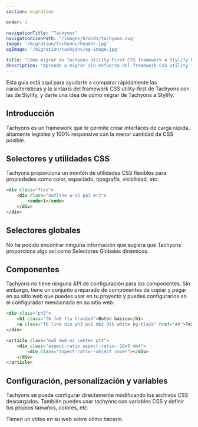 ```yaml
---
section: migration

order: 1

navigationTitle: "Tachyons"
navigationIconPath: '/images/brands/tachyons.svg'
image: '/migration/tachyons/header.jpg'
ogImage: '/migration/tachyons/og-image.jpg'

title: "Cómo migrar de Tachyons Utility-First CSS framework a Stylify CSS"
description: "Aprende a migrar sin esfuerzo del framework CSS utility-first de Tachyons a Stylify y codifica más rápido con menos código."
---
```


Esta guía está aquí para ayudarte a comparar rápidamente las características y la sintaxis del framework CSS utility-first de Tachyons con las de Stylify, y darte una idea de cómo migrar de Tachyons a Stylify.

<MigrationNote />

## Introducción
Tachyons es un framework que te permite crear interfaces de carga rápida, altamente legibles y 100% responsive con la menor cantidad de CSS posible.

<MigrationStylifyDescription />


## Selectores y utilidades CSS

<MigrationCodeBlock image="tachyons.svg">
<div slot="tool">

Tachyons proporciona un montón de utilidades CSS flexibles para propiedades como color, espaciado, tipografía, visibilidad, etc:

```html
<div class="flex">
	<div class="outline w-25 pa3 mr2">
		<code>1</code>
	</div>
</div>
```

</div>
<div slot="stylify">

<MigrationStylifySelectors />

</div>
</MigrationCodeBlock>


## Selectores globales

<MigrationCodeBlock image="tachyons.svg">
<div slot="tool">

No he podido encontrar ninguna información que sugiera que Tachyons proporciona algo así como Selectores Globales dinámicos.

</div>
<div slot="stylify">

<MigrationStylifyCustomSelectors />

</div>
</MigrationCodeBlock>

## Componentes
<MigrationCodeBlock image="tachyons.svg">
<div slot="tool">

Tachyons no tiene ninguna API de configuración para los componentes.
Sin embargo, tiene un conjunto preparado de componentes de copiar y pegar en su sitio web que puedes usar en tu proyecto y puedes configurarlos en el configurador mencionado en su sitio web:

```html
<div class="ph3">
	<h1 class="f6 fw6 ttu tracked">Botón básico</h1>
	<a class="f6 link dim ph3 pv2 mb2 dib white bg-black" href="#0">Texto del botón</a>
</div>

<article class="mw5 mw6-ns center pt4">
	<div class="aspect-ratio aspect-ratio--16x9 mb4">
		<div class="aspect-ratio--object cover"></div>
	</div>
</article>
```

</div>
<div slot="stylify">

<MigrationStylifyComponents />

</div>
</MigrationCodeBlock>

## Configuración, personalización y variables
<MigrationCodeBlock image="tachyons.svg">
<div slot="tool">

Tachyons se puede configurar directamente modificando los archivos CSS descargados.
También puedes usar tachyons con variables CSS y definir tus propios tamaños, colores, etc.

Tienen un vídeo en su web sobre cómo hacerlo.

</div>
<div slot="stylify">

<MigrationStylifyVariables />
</div>
</MigrationCodeBlock>

<MigrationPageFooter />
